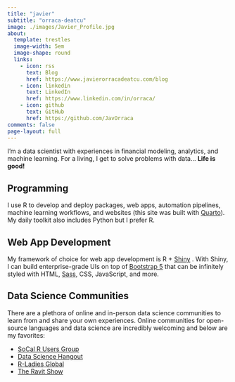 ```yaml
---
title: "javier"
subtitle: "orraca-deatcu"
image: ./images/Javier_Profile.jpg
about:
  template: trestles
  image-width: 5em
  image-shape: round
  links:
    - icon: rss
      text: Blog
      href: https://www.javierorracadeatcu.com/blog
    - icon: linkedin
      text: LinkedIn
      href: https://www.linkedin.com/in/orraca/
    - icon: github
      text: GitHub
      href: https://github.com/JavOrraca
comments: false
page-layout: full
---
```


I'm a data scientist with experiences in financial modeling, analytics, and machine learning. For a living, I get to solve problems with data... **Life is good!**

## Programming

I use R to develop and deploy packages, web apps, automation pipelines, machine learning workflows, and websites (this site was built with [Quarto](https://quarto.org/)). My daily toolkit also includes Python but I prefer R.

## Web App Development

My framework of choice for web app development is R + [Shiny](https://shiny.rstudio.com/) . With Shiny, I can build enterprise-grade UIs on top of [Bootstrap 5](https://getbootstrap.com/) that can be infinitely styled with HTML, [Sass](https://sass-lang.com/), CSS, JavaScript, and more.

## Data Science Communities

There are a plethora of online and in-person data science communities to learn from and share your own experiences. Online communities for open-source languages and data science are incredibly welcoming and below are my favorites:

- [SoCal R Users Group](https://www.meetup.com/socal-rug/ "SoCal RUG meets on a monthly basis for online and in-person events")
- [Data Science Hangout](https://www.rstudio.com/data-science-hangout/live-calls/ "Data Science Hangout hosted by RStudio's Rachael Dempsey, Thursdays at 12pm ET")
- [R-Ladies Global](https://rladies.org/ "R-Ladies Is A World-Wide Organization To Promote Gender Diversity In The R Community")
- [The Ravit Show](https://theravitshow.com/ "TRS, hosted by Ravit Jain, is a community for data science & AI practitioners")
